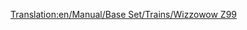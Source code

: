 [[Translation:en/Manual/Base Set/Trains/Wizzowow Z99]]
{{ru/Manual/Base Set/Trains/Поезда|Image=[[File:en/Manual/Base Set/Trains/Wizzowowz99.png]]
|Name=Wizzowow Z99
|Cost=£ 62109 (3105450 р.)
|Speed=321 км/ч (200 миль/ч)
|Weight=95 т
|Power=5000 л.с. (3730 кВт)
|Annual=£ 3234 (161700 р.)
|Designed=1999
|Lifespan=20 
|Capacity=нет
|Description=Единственный монорельсовый локомотив в игрушечном климате, намного мощнее обычных поездов.
|Real-life=Вымышленный
}}